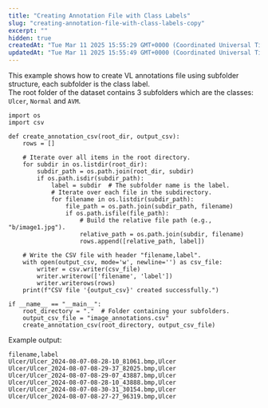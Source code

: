 ```yaml
---
title: "Creating Annotation File with Class Labels"
slug: "creating-annotation-file-with-class-labels-copy"
excerpt: ""
hidden: true
createdAt: "Tue Mar 11 2025 15:55:29 GMT+0000 (Coordinated Universal Time)"
updatedAt: "Tue Mar 11 2025 15:55:49 GMT+0000 (Coordinated Universal Time)"
---
```

This example shows how to create VL annotations file using subfolder structure, each subfolder is the class label.  
The root folder of the dataset contains 3 subfolders which are the classes: `Ulcer`, `Normal` and `AVM`.

```
import os  
import csv

def create_annotation_csv(root_dir, output_csv):  
    rows = []

    # Iterate over all items in the root directory.
    for subdir in os.listdir(root_dir):
        subdir_path = os.path.join(root_dir, subdir)
        if os.path.isdir(subdir_path):
            label = subdir  # The subfolder name is the label.
            # Iterate over each file in the subdirectory.
            for filename in os.listdir(subdir_path):
                file_path = os.path.join(subdir_path, filename)
                if os.path.isfile(file_path):
                    # Build the relative file path (e.g., "b/image1.jpg").
                    relative_path = os.path.join(subdir, filename)
                    rows.append([relative_path, label])

    # Write the CSV file with header "filename,label".
    with open(output_csv, mode='w', newline='') as csv_file:
        writer = csv.writer(csv_file)
        writer.writerow(['filename', 'label'])
        writer.writerows(rows)
    print(f"CSV file '{output_csv}' created successfully.")

if __name__ == "__main__":  
    root_directory = "."  # Folder containing your subfolders.  
    output_csv_file = "image_annotations.csv"  
    create_annotation_csv(root_directory, output_csv_file)
```

Example output:

```
filename,label
Ulcer/Ulcer_2024-08-07-08-28-10_81061.bmp,Ulcer
Ulcer/Ulcer_2024-08-07-08-29-37_82025.bmp,Ulcer
Ulcer/Ulcer_2024-08-07-08-29-07_43887.bmp,Ulcer
Ulcer/Ulcer_2024-08-07-08-28-10_43888.bmp,Ulcer
Ulcer/Ulcer_2024-08-07-08-30-31_30154.bmp,Ulcer
Ulcer/Ulcer_2024-08-07-08-27-27_96319.bmp,Ulcer
```
